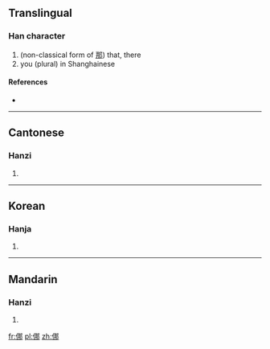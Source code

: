 ==Translingual==

===Han character===
{{Han char|rn=9|rad=人|as=07|sn=9|four=|canj=人尸手中 (OSQL)}}

# (non-classical form of [[那]]) that, there
# you (plural) in Shanghainese

====References====
* {{Han ref|kx=0103.290|hdz=10154.070|uh=345A|ud=13402}}

----

==Cantonese==

===Hanzi===
{{yue-hanzi|jyut=[[naa4]], [[no4]]|y=na4, no4}}

# {{defn|lang=yue|sort=人07}}

----

==Korean==

===Hanja===
{{ko-hanja|hangeul=나|rv=na|mr=na|y=na|eumhun=어찌|ehrv=eojji|ehmr=ŏtchi|ehy=ecci}}

# {{defn|lang=ko|sort=人07}}

----

==Mandarin==

===Hanzi===
{{cmn-hanzi|pin=[[nuó]] ([[nuo2]])|wg=no<sup>2</sup>}}

# {{defn|lang=cmn|sort=人07}}

[[fr:㑚]]
[[pl:㑚]]
[[zh:㑚]]